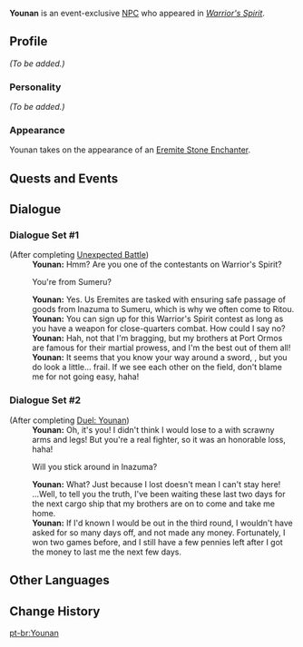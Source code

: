 {{Meta
<!-- Remove this template after adding the missing info -->
|missing_NPC_profile  = yes
}}
{{Character Infobox
|type             = Event NPC
|image            = NPC Younan.png
|region           = Sumeru
|location         = Inazuma<!-- Where the character appears, if different from Region -->
|affiliation      = The Eremites
}}
'''Younan''' is an event-exclusive [[NPC]] who appeared in ''[[Warrior's Spirit]]''.
<!--
==Location==
{{subst:#tag:gallery|
NPC Location {{subst:PAGENAME}}.png{{subst:!}}{{subst:PAGENAME}}'s location
NPC Location {{subst:PAGENAME}} Context.png{{subst:!}}Additional context
}}
-->
==Profile==
<!--Detailed story/lore information goes here.-->
''(To be added.)''

===Personality===
''(To be added.)''

===Appearance===
<!--Keep appearance section short and concise. Limit to 2 paragraphs with 3-4 sentences each.-->
Younan takes on the appearance of an [[Eremite Stone Enchanter]].

==Quests and Events==
{{Quests and Events}}

==Dialogue==
===Dialogue Set #1===
{{Dialogue start}}
;(After completing [[Unexpected Battle]])
:'''Younan:''' Hmm? Are you one of the contestants on Warrior's Spirit?
:{{DIcon}} You're from Sumeru?
:'''Younan:''' Yes. Us Eremites are tasked with ensuring safe passage of goods from Inazuma to Sumeru, which is why we often come to Ritou.
:'''Younan:''' You can sign up for this Warrior's Spirit contest as long as you have a weapon for close-quarters combat. How could I say no?
:'''Younan:''' Hah, not that I'm bragging, but my brothers at Port Ormos are famous for their martial prowess, and I'm the best out of them all!
:'''Younan:''' It seems that you know your way around a sword, {{MC|m=young man|f=young lady}}, but you do look a little... frail. If we see each other on the field, don't blame me for not going easy, haha!
{{Dialogue end}}

===Dialogue Set #2===
{{Dialogue start}}
;(After completing [[Warrior's Spirit#III: Younan|Duel: Younan]])
:'''Younan:''' Oh, it's you! I didn't think I would lose to a {{MC|m=young man|f=young woman}} with scrawny arms and legs! But you're a real fighter, so it was an honorable loss, haha!
:{{DIcon}} Will you stick around in Inazuma?
:'''Younan:''' What? Just because I lost doesn't mean I can't stay here! ...Well, to tell you the truth, I've been waiting these last two days for the next cargo ship that my brothers are on to come and take me home.
:'''Younan:''' If I'd known I would be out in the third round, I wouldn't have asked for so many days off, and not made any money. Fortunately, I won two games before, and I still have a few pennies left after I got the money to last me the next few days.
{{Dialogue end}}
<!--
==Trivia==
* 
-->
==Other Languages==
{{Other Languages
|default_hidden = 1
|en      = Younan
|zhs     = 尤南
|zhs_rm  = Yóunán
|zht     = 尤南
|zht_rm  = Yóunán
|ja      = ユナン
|ja_rm   = Yunan
|ko      = 유난
|es      = Younan
|fr      = Younan
|ru      = Ю Нань
|th      = Younan
|vi      = Younan
|de      = Younan
|id      = Younan
|pt      = Younan
|tr      = Younan
|it      = Younan
|ru_note = Transliteration is wrong in the Russian localization, it's supposed to be "Юнан" (''Yunan'').
}}

==Change History==
{{Change History|3.4}}
<!--
==References==
{{Reflist}}
-->

[[pt-br:Younan]]